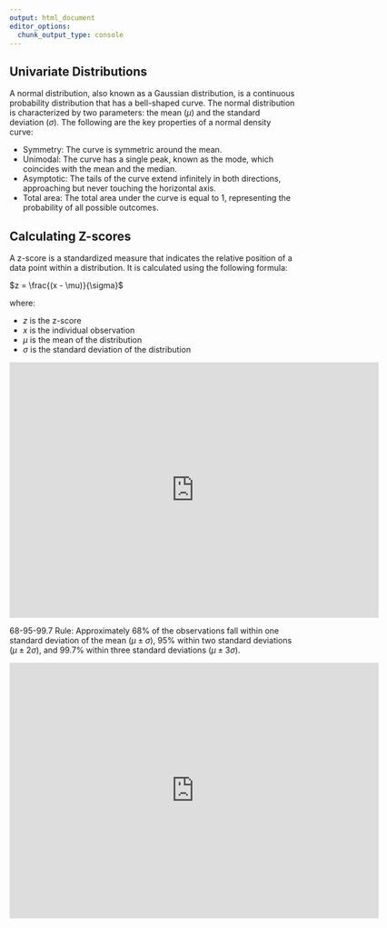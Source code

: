 ```yaml
---
output: html_document
editor_options: 
  chunk_output_type: console
---
```


## Univariate Distributions

A normal distribution, also known as a Gaussian distribution, is a continuous probability distribution that has a bell-shaped curve. The normal distribution is characterized by two parameters: the mean ($\mu$) and the standard deviation ($\sigma$). The following are the key properties of a normal density curve:

-   Symmetry: The curve is symmetric around the mean.
-   Unimodal: The curve has a single peak, known as the mode, which coincides with the mean and the median.
-   Asymptotic: The tails of the curve extend infinitely in both directions, approaching but never touching the horizontal axis.
-   Total area: The total area under the curve is equal to 1, representing the probability of all possible outcomes.

## Calculating Z-scores

A z-score is a standardized measure that indicates the relative position of a data point within a distribution. It is calculated using the following formula:

$z = \frac{(x - \mu)}{\sigma}$

where:

-   $z$ is the z-score
-   $x$ is the individual observation
-   $\mu$ is the mean of the distribution
-   $\sigma$ is the standard deviation of the distribution

```{=html}
<center>
<div width="90%">
<iframe src="https://byuimath.com/apps/normprob.html?width=600&z=1&height=400&left=1&mid=0&right=1&area=a&static=0&title=1&border=0" frameborder="0" width="650" height="450" data-external="1"></iframe>
</div>
</center>
```

68-95-99.7 Rule: Approximately 68% of the observations fall within one standard deviation of the mean ($\mu \pm \sigma$), 95% within two standard deviations ($\mu \pm 2\sigma$), and 99.7% within three standard deviations ($\mu \pm 3\sigma$).


```{=html}
<center>
<div width="90%">
<iframe src="https://byuimath.com/apps/normprobwitht.html?width=600&z=1&height=400&left=1&mid=0&right=1&area=a&static=0&title=1&border=0" frameborder="0" width="650" height="450" data-external="1"></iframe>
</div>
</center>
```